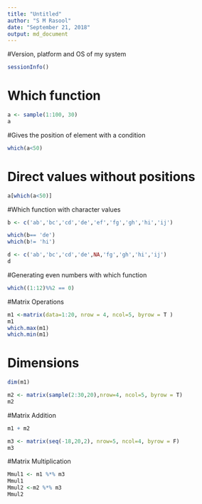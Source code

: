 ---
title: "Untitled"
author: "S M Rasool"
date: "September 21, 2018"
output: md_document
---
#Version, platform and OS of my system

```{r}
sessionInfo()
```





# Which function
```{r}
a <- sample(1:100, 30)
a

```


#Gives the position of element with a condition
```{r}
which(a<50)
```

# Direct values without positions
```{r}
a[which(a<50)]
```
#Which function with character values
```{r}
b <- c('ab','bc','cd','de','ef','fg','gh','hi','ij')
```


```{r}
which(b== 'de')
which(b!= 'hi')
```



```{r}
d <- c('ab','bc','cd','de',NA,'fg','gh','hi','ij')
d

```

#Generating even numbers with which function
```{r}
which((1:12)%%2 == 0)

```

#Matrix Operations
```{r}
m1 <-matrix(data=1:20, nrow = 4, ncol=5, byrow = T )
m1
which.max(m1)
which.min(m1)

```
# Dimensions
```{r}

dim(m1)

```


```{r}
m2 <- matrix(sample(2:30,20),nrow=4, ncol=5, byrow = T)
m2
```
#Matrix Addition
```{r}
m1 + m2

```

```{r}

m3 <- matrix(seq(-18,20,2), nrow=5, ncol=4, byrow = F)
m3

```
#Matrix Multiplication
```{r}

Mmul1 <- m1 %*% m3
Mmul1
Mmul2 <-m2 %*% m3
Mmul2
```



